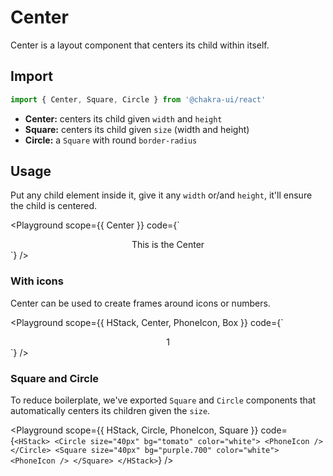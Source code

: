 



# Center

Center is a layout component that centers its child within itself.

## Import

```js
import { Center, Square, Circle } from '@chakra-ui/react'
```

- **Center:** centers its child given `width` and `height`
- **Square:** centers its child given `size` (width and height)
- **Circle:** a `Square` with round `border-radius`

## Usage

Put any child element inside it, give it any `width` or/and `height`, it'll
ensure the child is centered.

<Playground
  scope={{ Center }}
  code={`
<Center bg="tomato" h="100px" color="white">
  This is the Center
</Center>
`}
/>

### With icons

Center can be used to create frames around icons or numbers.

<Playground
  scope={{ HStack, Center, PhoneIcon, Box }}
  code={`
<HStack>
  <Center w="40px" h="40px" bg="tomato" color="white">
    <PhoneIcon />
  </Center>
  <Center w="40px" h="40px" bg="tomato" color="white">
    <Box as="span" fontWeight="bold" fontSize="lg">
      1
    </Box>
  </Center>
</HStack>
`}
/>

### Square and Circle

To reduce boilerplate, we've exported `Square` and `Circle` components that
automatically centers its children given the `size`.

<Playground
  scope={{ HStack, Circle, PhoneIcon, Square }}
  code={`
<HStack>
  <Circle size="40px" bg="tomato" color="white">
    <PhoneIcon />
  </Circle>
  <Square size="40px" bg="purple.700" color="white">
    <PhoneIcon />
  </Square>
</HStack>
`}
/>
